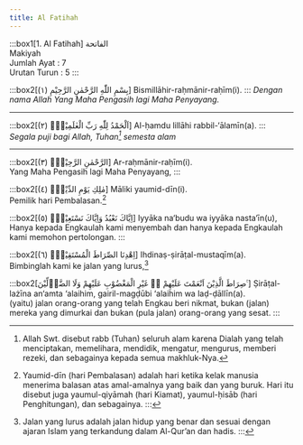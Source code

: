 ```yaml
---
title: Al Fatihah
---
```




:::box1[1. Al Fatihah]
الفاتحة\
Makiyah\
Jumlah Ayat : 7\
Urutan Turun : 5
:::

:::box2[بِسْمِ اللّٰهِ الرَّحْمٰنِ الرَّحِيْمِ (۱)]
Bismillāhir-raḥmānir-raḥīm(i).
:::
*Dengan nama Allah Yang Maha Pengasih lagi Maha Penyayang.*

---

:::box2[(۲) اَلْحَمْدُ لِلّٰهِ رَبِّ الْعٰلَمِيْنَۙ]
Al-ḥamdu lillāhi rabbil-‘ālamīn(a).
:::
*Segala puji bagi Allah, Tuhan[^1] semesta alam*

---

[^1]: Allah Swt. disebut rabb (Tuhan) seluruh alam karena Dialah yang telah menciptakan, memelihara, mendidik, mengatur, mengurus, memberi rezeki, dan sebagainya kepada semua makhluk-Nya.

:::box2[(۳) الرَّحْمٰنِ الرَّحِيْمِۙ]
Ar-raḥmānir-raḥīm(i).\
Yang Maha Pengasih lagi Maha Penyayang,
:::

:::box2[(٤) مٰلِكِ يَوْمِ الدِّيْنِۗ]
Māliki yaumid-dīn(i).\
Pemilik hari Pembalasan.[^2]

[^2]: Yaumid-dīn (hari Pembalasan) adalah hari ketika kelak manusia menerima balasan atas amal-amalnya yang baik dan yang buruk. Hari itu disebut juga yaumul-qiyāmah (hari Kiamat), yaumul-ḥisāb (hari Penghitungan), dan sebagainya.
:::

:::box2[(٥) اِيَّاكَ نَعْبُدُ وَاِيَّاكَ نَسْتَعِيْنُۗ]
Iyyāka na‘budu wa iyyāka nasta‘īn(u),\
Hanya kepada Engkaulah kami menyembah dan hanya kepada Engkaulah kami memohon pertolongan.
:::

:::box2[(٦) اِهْدِنَا الصِّرَاطَ الْمُسْتَقِيْمَۙ]
Ihdinaṣ-ṣirāṭal-mustaqīm(a).\
Bimbinglah kami ke jalan yang lurus,[^3]

[^3]: Jalan yang lurus adalah jalan hidup yang benar dan sesuai dengan ajaran Islam yang terkandung dalam Al-Qur’an dan hadis.
:::

:::box2[صِرَاطَ الَّذِيْنَ اَنْعَمْتَ عَلَيْهِمْ ەۙ غَيْرِ الْمَغْضُوْبِ عَلَيْهِمْ وَلَا الضَّاۤلِّيْنَ ࣖ]
Ṣirāṭal-lażīna an‘amta ‘alaihim, gairil-magḍūbi ‘alaihim wa laḍ-ḍāllīn(a).\
(yaitu) jalan orang-orang yang telah Engkau beri nikmat, bukan (jalan) mereka yang dimurkai dan bukan (pula jalan) orang-orang yang sesat.
:::
